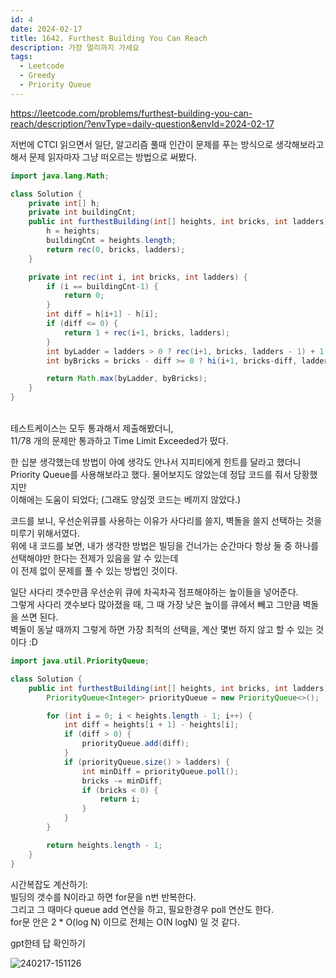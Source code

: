 ```yaml
---
id: 4
date: 2024-02-17
title: 1642. Furthest Building You Can Reach
description: 가장 멀리까지 가세요
tags:
  - Leetcode
  - Greedy
  - Priority Queue
---
```


https://leetcode.com/problems/furthest-building-you-can-reach/description/?envType=daily-question&envId=2024-02-17

저번에 CTCI 읽으면서 일단, 알고리즘 풀때 인간이 문제를 푸는 방식으로 생각해보라고 해서 문제 읽자마자 그냥 떠오르는 방법으로 써봤다.

```java
import java.lang.Math;

class Solution {
    private int[] h;
    private int buildingCnt;
    public int furthestBuilding(int[] heights, int bricks, int ladders) {
        h = heights;
        buildingCnt = heights.length;
        return rec(0, bricks, ladders);
    }

    private int rec(int i, int bricks, int ladders) {
        if (i == buildingCnt-1) {
            return 0;
        }
        int diff = h[i+1] - h[i];
        if (diff <= 0) {
            return 1 + rec(i+1, bricks, ladders);
        }
        int byLadder = ladders > 0 ? rec(i+1, bricks, ladders - 1) + 1 : 0;
        int byBricks = bricks - diff >= 0 ? hi(i+1, bricks-diff, ladders) + 1 : 0;

        return Math.max(byLadder, byBricks);
    }
}
```
<br/>
테스트케이스는 모두 통과해서 제출해봤더니,<br/>
11/78 개의 문제만 통과하고 Time Limit Exceeded가 떴다.<br/>

한 십분 생각했는데 방법이 아예 생각도 안나서 지피티에게 힌트를 달라고 했더니<br/>
Priority Queue를 사용해보라고 했다. 물어보지도 않았는데 정답 코드를 줘서 당황했지만<br/>
이해에는 도움이 되었다; (그래도 양심껏 코드는 베끼지 않았다.)<br/>

코드를 보니, 우선순위큐를 사용하는 이유가 사다리를 쓸지, 벽돌을 쓸지 선택하는 것을 미루기 위해서였다.<br/>
위에 내 코드를 보면, 내가 생각한 방법은 빌딩을 건너가는 순간마다 항상 둘 중 하나를 선택해야만 한다는 전제가 있음을 알 수 있는데<br/>
이 전제 없이 문제를 풀 수 있는 방법인 것이다.<br/>

일단 사다리 갯수만큼 우선순위 큐에 차곡차곡 점프해야하는 높이들을 넣어준다.<br/>
그렇게 사다리 갯수보다 많아졌을 때, 그 때 가장 낮은 높이를 큐에서 빼고 그만큼 벽돌을 쓰면 된다.<br/>
벽돌이 동날 때까지 그렇게 하면 가장 최적의 선택을, 계산 몇번 하지 않고 할 수 있는 것이다 :D<br/>

```java
import java.util.PriorityQueue;

class Solution {
    public int furthestBuilding(int[] heights, int bricks, int ladders) {
        PriorityQueue<Integer> priorityQueue = new PriorityQueue<>();

        for (int i = 0; i < heights.length - 1; i++) {
            int diff = heights[i + 1] - heights[i];
            if (diff > 0) {
                priorityQueue.add(diff);
            }
            if (priorityQueue.size() > ladders) {
                int minDiff = priorityQueue.poll();
                bricks -= minDiff;
                if (bricks < 0) {
                    return i;
                }
            }
        }

        return heights.length - 1;
    }
}
```

시간복잡도 계산하기: <br/>
빌딩의 갯수를 N이라고 하면 for문을 n번 반복한다.<br/>
그리고 그 때마다 queue add 연산을 하고, 필요한경우 poll 연산도 한다. <br/>
for문 안은 2 * O(log N) 이므로 전체는 O(N logN) 일 것 같다.

gpt한테 답 확인하기

![240217-151126](/posts/4-furthest-building/240217-151126.png)



